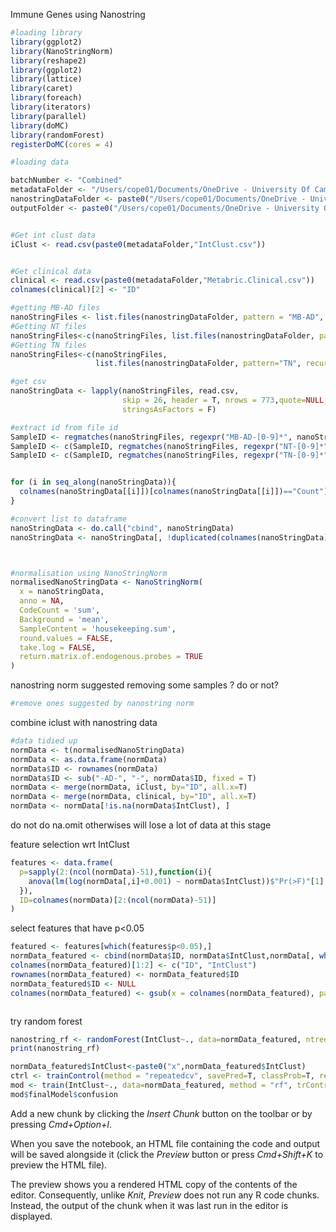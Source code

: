 Immune Genes using Nanostring


```r
#loading library
library(ggplot2)
library(NanoStringNorm)
library(reshape2)
library(ggplot2)
library(lattice)
library(caret)
library(foreach)
library(iterators)
library(parallel)
library(doMC)
library(randomForest)
registerDoMC(cores = 4)
```


```r
#loading data

batchNumber <- "Combined"
metadataFolder <- "/Users/cope01/Documents/OneDrive - University Of Cambridge/Documents/PhD/Nanostring/Other Info/"
nanostringDataFolder <- paste0("/Users/cope01/Documents/OneDrive - University Of Cambridge/Documents/PhD/Nanostring/Digital Analyser/",batchNumber,"/")
outputFolder <- paste0("/Users/cope01/Documents/OneDrive - University Of Cambridge/Documents/PhD/Nanostring/Nanostring QC/",batchNumber,"QC/")


#Get int clust data
iClust <- read.csv(paste0(metadataFolder,"IntClust.csv"))


#Get clinical data
clinical <- read.csv(paste0(metadataFolder,"Metabric.Clinical.csv"))
colnames(clinical)[2] <- "ID"

#getting MB-AD files
nanoStringFiles <- list.files(nanostringDataFolder, pattern = "MB-AD", recursive = T, full.names = T)
#Getting NT files
nanoStringFiles<-c(nanoStringFiles, list.files(nanostringDataFolder, pattern="NT", recursive = T, full.names=T))
#Getting TN files
nanoStringFiles<-c(nanoStringFiles,
                   list.files(nanostringDataFolder, pattern="TN", recursive = T, full.names=T))

#get csv
nanoStringData <- lapply(nanoStringFiles, read.csv,
                         skip = 26, header = T, nrows = 773,quote=NULL,
                         stringsAsFactors = F)

#extract id from file id
SampleID <- regmatches(nanoStringFiles, regexpr("MB-AD-[0-9]*", nanoStringFiles))
SampleID <- c(SampleID, regmatches(nanoStringFiles, regexpr("NT-[0-9]*", nanoStringFiles)))
SampleID <- c(SampleID, regmatches(nanoStringFiles, regexpr("TN-[0-9]*", nanoStringFiles)))


for (i in seq_along(nanoStringData)){
  colnames(nanoStringData[[i]])[colnames(nanoStringData[[i]])=="Count"] <-SampleID[[i]]
}

#convert list to dataframe
nanoStringData <- do.call("cbind", nanoStringData)
nanoStringData <- nanoStringData[, !duplicated(colnames(nanoStringData), fromLast = FALSE)] 



#normalisation using NanoStringNorm
normalisedNanoStringData <- NanoStringNorm(
  x = nanoStringData,
  anno = NA,
  CodeCount = 'sum',
  Background = 'mean',
  SampleContent = 'housekeeping.sum',
  round.values = FALSE,
  take.log = FALSE,
  return.matrix.of.endogenous.probes = TRUE
)
```




nanostring norm suggested removing some samples ? do or not?

```r
#remove ones suggested by nanostring norm


```

combine iclust with nanostring data

```r
#data tidied up
normData <- t(normalisedNanoStringData)
normData <- as.data.frame(normData)
normData$ID <- rownames(normData)
normData$ID <- sub("-AD-", "-", normData$ID, fixed = T)
normData <- merge(normData, iClust, by="ID", all.x=T)
normData <- merge(normData, clinical, by="ID", all.x=T)
normData <- normData[!is.na(normData$IntClust), ]
```



do not do na.omit otherwises will lose a lot of data at this stage



feature selection wrt IntClust
```r

features <- data.frame(
  p=sapply(2:(ncol(normData)-51),function(i){
    anova(lm(log(normData[,i]+0.001) ~ normData$IntClust))$"Pr(>F)"[1]
  }),
  ID=colnames(normData)[2:(ncol(normData)-51)]
)
```

select features that have p<0.05
```r
featured <- features[which(features$p<0.05),]
normData_featured <- cbind(normData$ID, normData$IntClust,normData[, which(colnames(normData) %in% featured$ID)])
colnames(normData_featured)[1:2] <- c("ID", "IntClust")
rownames(normData_featured) <- normData_featured$ID
normData_featured$ID <- NULL
colnames(normData_featured) <- gsub(x = colnames(normData_featured), pattern = "-", replacement = "\\.")



```

try random forest
```r
nanostring_rf <- randomForest(IntClust~., data=normData_featured, ntree=200)
print(nanostring_rf)
```

```r
normData_featured$IntClust<-paste0("x",normData_featured$IntClust)
ctrl <- trainControl(method = "repeatedcv", savePred=T, classProb=T, repeats=100)
mod <- train(IntClust~., data=normData_featured, method = "rf", trControl = ctrl)
mod$finalModel$confusion
```


Add a new chunk by clicking the *Insert Chunk* button on the toolbar or by pressing *Cmd+Option+I*.

When you save the notebook, an HTML file containing the code and output will be saved alongside it (click the *Preview* button or press *Cmd+Shift+K* to preview the HTML file). 

The preview shows you a rendered HTML copy of the contents of the editor. Consequently, unlike *Knit*, *Preview* does not run any R code chunks. Instead, the output of the chunk when it was last run in the editor is displayed.

